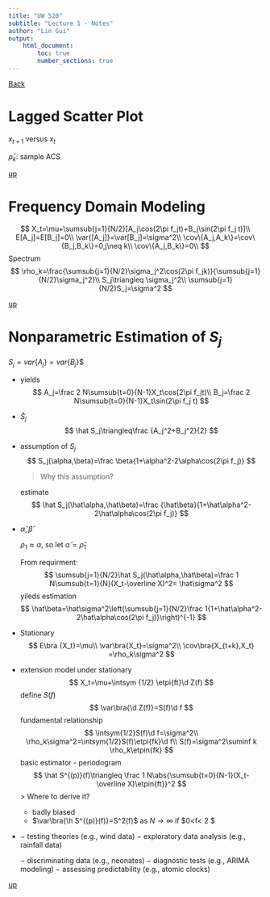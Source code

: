 ```yaml
---
title: "UW 520"
subtitle: "Lecture 1 - Notes"
author: "Lin Gui"
output:
    html_document:
        toc: true
        number_sections: true
---
```

<span id="jump"></span>


[Back](course_uw_520.html)

# Lagged Scatter Plot

$x_{t+1}$ versus $x_t$

$\hat \rho_k$: sample ACS

[up](#jump)

# Frequency Domain Modeling

$$
X_t=\mu+\sumsub{j=1}{N/2}[A_j\cos(2\pi f_jt)+B_j\sin(2\pi f_j t)]\\
E[A_j]=E[B_j]=0\\
\var{[A_j]}=\var[B_j]=\sigma^2\\
\cov\{A_j,A_k\}=\cov\{B_j,B_k\}=0,j\neq k\\
\cov\{A_j,B_k\}=0\\
$$
Spectrum
$$
\rho_k=\frac{\sumsub{j=1}{N/2}\sigma_j^2\cos(2\pi f_jk)}{\sumsub{j=1}{N/2}\sigma_j^2}\\
S_j\triangleq \sigma_j^2\\
\sumsub{j=1}{N/2}S_j=\sigma^2
$$

[up](#jump)

# Nonparametric Estimation of $S_j$

$S_j=var\{A_j\}=var\{B_j\}$$

* yields
  $$
  A_j=\frac 2 N\sumsub{t=0}{N-1}X_t\cos(2\pi f_jt)\\
  B_j=\frac 2 N\sumsub{t=0}{N-1}X_t\sin(2\pi f_j t)
  $$

* $\hat S_j$
  $$
  \hat S_j\triangleq\frac {A_j^2+B_j^2}{2}
  $$

* assumption of $S_j$
  $$
  S_j(\alpha,\beta)=\frac \beta{1+\alpha^2-2\alpha\cos(2\pi f_j)}
  $$

  > Why this assumption?

  estimate
  $$
  \hat S_j(\hat\alpha,\hat\beta)=\frac {\hat\beta}{1+\hat\alpha^2-2\hat\alpha\cos(2\pi f_j)}
  $$

* $\hat\alpha,\hat\beta$

  $\rho_1\approx\alpha$, so let $\hat\alpha=\hat\rho_1$

  From requirment:
  $$
  \sumsub{j=1}{N/2}\hat S_j(\hat\alpha,\hat\beta)=\frac 1 N\sumsub{t=1}{N}(X_t-\overline X)^2= \hat\sigma^2
  $$
  yileds estimation
  $$
  \hat\beta=\hat\sigma^2\left(\sumsub{j=1}{N/2}\frac 1{1+\hat\alpha^2-2\hat\alpha\cos(2\pi f_j)}\right)^{-1}
  $$



* Stationary
  $$
  E\bra {X_t}=\mu\\
  \var\bra{X_t}=\sigma^2\\
  \cov\bra{X_{t+k},X_t} =\rho_k\sigma^2
  $$

* extension model under stationary
  $$
  X_t=\mu+\intsym {1/2} \etpi{ft}\d Z(f)
  $$
  define $S(f)$
  $$
  \var\bra{\d Z(f)}=S(f)\d f
  $$
  fundamental relationship
  $$
  \intsym{1/2}S(f)\d f=\sigma^2\\
  \rho_k\sigma^2=\intsym{1/2}S(f)\etpi{fk}\d f\\
  S(f)=\sigma^2\suminf k \rho_k\etpin{fk}
  $$
  basic estimator - periodogram
  $$
  \hat S^{(p)}(f)\triangleq \frac 1 N\abs{\sumsub{t=0}{N-1}(X_t-\overline X)\etpin{ft}}^2
  $$
  > Where to derive it?

  * badly biased
  * $\var\bra{\h S^{(p)}(f)}=S^2(f)$ as $N\rightarrow\infty$ if $0<f<\frac 1 2 $

* − testing theories (e.g., wind data)
  − exploratory data analysis (e.g., rainfall data) 

  − discriminating data (e.g., neonates)
  − diagnostic tests (e.g., ARIMA modeling)
  − assessing predictability (e.g., atomic clocks)

[up](#jump)